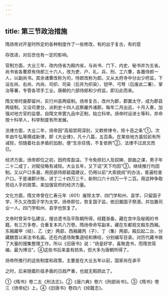 ```yaml
---
---
---
```

title: 第三节政治措施
---



隋炀帝对开皇时所定的各种制度作了一些修改，有的出于复古，有的意

存改进，对后世也有一定的影响。

官制方面，大业三年，改内侍省为殿内省，与尚书、门下、内史、秘书并为五省。尚书省各曹原有侍郎三十六人，改为吏、户、礼、兵、刑、工六曹，各置侍郎一人，以副尚书。其余诸曹改称为司，侍郎改称为郎。又从太府寺中分出少府监，下设左尚、右尚、内尚、司织、司染（后并为织染）、铠甲、弓弩（后废此二署）、掌冶等署，专管各项手工业。唐朝的六部侍郎和少府监，即沿此而来。

隋文帝时废郡留州，实行州县两级制。炀帝复古，改州为郡，郡置太守，成为郡县两级制。又设司隶台，派刺史十四人巡察畿外诸郡。每年二月出巡，十月入奏，加强对地方官的监督。自隋文帝罢九品中正制，始立科举。炀帝时设进士等科，并命按十科举人，科举制度有所发展。

法律方面，大业二年，炀帝因“高祖禁网深刻，又敕修律令，除十恶之条”①。次年由牛弘等撰成新律，即《大业律》，凡十八篇，五百条。在某些地方虽较前有所减轻，但随着社会矛盾的加剧，便“生杀任情，不复依例”②，法律不过具文而已。

经济方面，炀帝即位之初，因府库盈溢，下令免除妇人及奴婢、部曲之课，男子年二十二成丁，对赋役略有减轻。大业五年，又下诏“天下均田”③，继续推行均田制。又以户口多漏，用民部侍郎裴蕴建议，仍用以前“大索貌阅”的办法，普遍检查户口。于是诸郡计账，进丁二十四万三千，新附口六十四万一千二百。用这种争取劳动人手的政策，来加强官府的经济力量。

文化方面，隋文帝曾在仁寿元年（601）废除太学、四门学和州、县学，只留国子学，不久又改国子学为太学。炀帝即位，恢复国子监，依旧置国子祭酒，并加置司业一人。四门学和州、县学也恢复了。

文帝时曾采牛弘建议，搜访遗书及平陈朝所得，经籍渐备。藏在宫中及秘阁的书籍，有三万多卷，合重复本共八万卷。隋炀帝命写副本，藏在东都观文殿东西厢。东厢藏甲（经）、乙（史）两部，西厢藏丙（子）、丁（集）两部。殿后起二台，分藏魏晋以来法书名画。还在内道场聚集道经和佛经，分别编写目录。对历代藏书做了大量的搜集整理工作。所以《旧唐书》说：“炀皇好学，喜聚逸书，而隋世简编，最为博洽”。④这些书后来虽有损失，但大多为唐朝所得了。

炀帝所推行的这些制度和政策，主要是在大业五年以前，国家尚在承平

之时，后来随着阶级矛盾的日趋严重，也就无暇顾此了。

①《隋书》卷二五《刑法志》。②《唐六典》卷六《刑部尚书》。③《隋书》卷三《炀帝纪》上。④《旧唐书》卷四六《经籍志》。